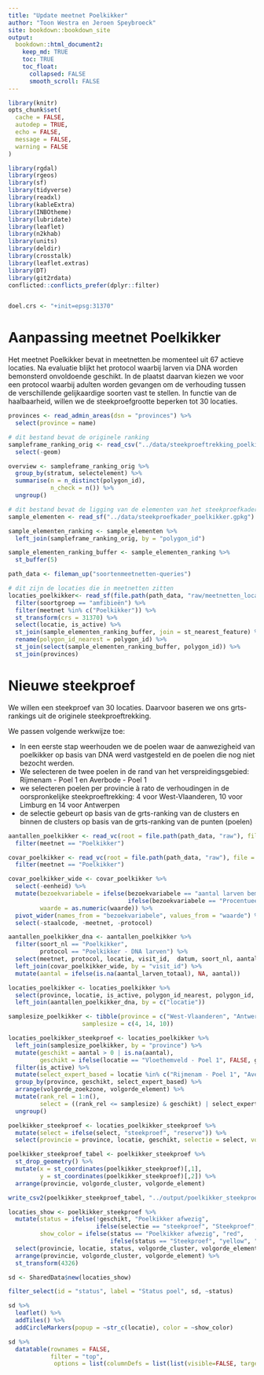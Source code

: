 ```yaml
---
title: "Update meetnet Poelkikker"
author: "Toon Westra en Jeroen Speybroeck"
site: bookdown::bookdown_site
output:
  bookdown::html_document2:
    keep_md: TRUE
    toc: TRUE
    toc_float:
      collapsed: FALSE
      smooth_scroll: FALSE
---
```


```r
library(knitr)
opts_chunk$set(
  cache = FALSE,
  autodep = TRUE,
  echo = FALSE,
  message = FALSE,
  warning = FALSE
)
```

```r
library(rgdal)
library(rgeos)
library(sf)
library(tidyverse)
library(readxl)
library(kableExtra)
library(INBOtheme)
library(lubridate)
library(leaflet)
library(n2khab)
library(units)
library(deldir)
library(crosstalk)
library(leaflet.extras)
library(DT)
library(git2rdata)
conflicted::conflicts_prefer(dplyr::filter)


doel.crs <- "+init=epsg:31370"
```

# Aanpassing meetnet Poelkikker

Het meetnet Poelkikker bevat in meetnetten.be momenteel uit 67 actieve locaties.
Na evaluatie blijkt het protocol waarbij larven via DNA worden bemonsterd onvoldoende geschikt.
In de plaatst daarvan kiezen we voor een protocol waarbij adulten worden gevangen om de verhouding tussen de verschillende gelijkaardige soorten vast te stellen.
In functie van de haalbaarheid, willen we de steekproefgrootte beperken tot 30 locaties.


```r

provinces <- read_admin_areas(dsn = "provinces") %>%
  select(province = name)

# dit bestand bevat de originele ranking
sampleframe_ranking_orig <- read_csv("../data/steekproeftrekking_poelkikker.csv") %>%
  select(-geom) 

overview <- sampleframe_ranking_orig %>%
  group_by(stratum, selectelement) %>%
  summarise(n = n_distinct(polygon_id),
            n_check = n()) %>%
  ungroup()

# dit bestand bevat de ligging van de elementen van het steekproefkader
sample_elementen <- read_sf("../data/steekproefkader_poelkikker.gpkg") 

sample_elementen_ranking <- sample_elementen %>%
  left_join(sampleframe_ranking_orig, by = "polygon_id") 

sample_elementen_ranking_buffer <- sample_elementen_ranking %>%
  st_buffer(5)

path_data <- fileman_up("soortenmeetnetten-queries")

# dit zijn de locaties die in meetnetten zitten
locaties_poelkikker<- read_sf(file.path(path_data, "raw/meetnetten_locaties.gpkg"), "locaties") %>%
  filter(soortgroep == "amfibieën") %>%
  filter(meetnet %in% c("Poelkikker")) %>%
  st_transform(crs = 31370) %>%
  select(locatie, is_active) %>%
  st_join(sample_elementen_ranking_buffer, join = st_nearest_feature) %>%
  rename(polygon_id_nearest = polygon_id) %>%
  st_join(select(sample_elementen_ranking_buffer, polygon_id)) %>%
  st_join(provinces)
```

# Nieuwe steekproef

We willen een steekproef van 30 locaties.
Daarvoor baseren we ons grts-rankings uit de originele steekproeftrekking.

We passen volgende werkwijze toe:

+ In een eerste stap weerhouden we de poelen waar de aanwezigheid van poelkikker op basis van DNA werd vastgesteld en de poelen die nog niet bezocht werden.
+ We selecteren de twee poelen in de rand van het verspreidingsgebied: Rijmenam - Poel 1 en Averbode - Poel 1
+ we selecteren poelen per provincie à rato de verhoudingen in de oorspronkelijke steekproeftrekking: 4 voor West-Vlaanderen, 10 voor Limburg en 14 voor Antwerpen
+ de selectie gebeurt op basis van de grts-ranking van de clusters en binnen de clusters op basis van de grts-ranking van de punten (poelen)

```r

aantallen_poelkikker <- read_vc(root = file.path(path_data, "raw"), file = "aantallen") %>%
  filter(meetnet == "Poelkikker")

covar_poelkikker <- read_vc(root = file.path(path_data, "raw"), file = "covariabele") %>%
  filter(meetnet == "Poelkikker")

covar_poelkikker_wide <- covar_poelkikker %>%
  select(-eenheid) %>%
  mutate(bezoekvariabele = ifelse(bezoekvariabele == "aantal larven bemonsterd", "aantal_larven_totaal", 
                                  ifelse(bezoekvariabele == "Procentueel aandeel doelsoort", "aandeel_larven_poelkikker", bezoekvariabele)),
         waarde = as.numeric(waarde)) %>%
  pivot_wider(names_from = "bezoekvariabele", values_from = "waarde") %>%
  select(-staalcode, -meetnet, -protocol)

aantallen_poelkikker_dna <- aantallen_poelkikker %>%
  filter(soort_nl == "Poelkikker",
         protocol == "Poelkikker - DNA larven") %>%
  select(meetnet, protocol, locatie, visit_id,  datum, soort_nl, aantal) %>%
  left_join(covar_poelkikker_wide, by = "visit_id") %>%
  mutate(aantal = ifelse(is.na(aantal_larven_totaal), NA, aantal))

locaties_poelkikker <- locaties_poelkikker %>%
  select(province, locatie, is_active, polygon_id_nearest, polygon_id, zoekzone, volgorde_zoekzone, volgorde_element) %>%
  left_join(aantallen_poelkikker_dna, by = c("locatie"))
```


```r

samplesize_poelkikker <- tibble(province = c("West-Vlaanderen", "Antwerpen", "Limburg"),
                     samplesize = c(4, 14, 10))

locaties_poelkikker_steekproef <- locaties_poelkikker %>%
  left_join(samplesize_poelkikker, by = "province") %>%
  mutate(geschikt = aantal > 0 | is.na(aantal),
         geschikt = ifelse(locatie == "Vloethemveld - Poel 1", FALSE, geschikt)) %>%
  filter(is_active) %>%
  mutate(select_expert_based = locatie %in% c("Rijmenam - Poel 1", "Averbode - Poel 1")) %>%
  group_by(province, geschikt, select_expert_based) %>%
  arrange(volgorde_zoekzone, volgorde_element) %>%
  mutate(rank_rel = 1:n(),
         select = ((rank_rel <= samplesize) & geschikt) | select_expert_based) %>%
  ungroup()
```


```r
poelkikker_steekproef <- locaties_poelkikker_steekproef %>%
  mutate(select = ifelse(select, "steekproef", "reserve")) %>%
  select(provincie = province, locatie, geschikt, selectie = select, volgorde_cluster = volgorde_zoekzone, volgorde_element, aantal, aantal_larven_totaal, aandeel_larven_poelkikker, datum_dna_cyclus1 = datum)

poelkikker_steekproef_tabel <- poelkikker_steekproef %>%
  st_drop_geometry() %>%
  mutate(x = st_coordinates(poelkikker_steekproef)[,1],
         y = st_coordinates(poelkikker_steekproef)[,2]) %>%
  arrange(provincie, volgorde_cluster, volgorde_element)

write_csv2(poelkikker_steekproef_tabel, "../output/poelkikker_steekproef_2024-2026.csv")
```

```r
locaties_show <- poelkikker_steekproef %>%
  mutate(status = ifelse(!geschikt, "Poelkikker afwezig",
                         ifelse(selectie == "steekproef", "Steekproef", "Reserve")),
         show_color = ifelse(status == "Poelkikker afwezig", "red",
                             ifelse(status == "Steekproef", "yellow", "blue"))) %>%
  select(provincie, locatie, status, volgorde_cluster, volgorde_element, aantal, aandeel_larven_poelkikker, aandeel_larven_poelkikker, show_color) %>% 
  arrange(provincie, volgorde_cluster, volgorde_element) %>%
  st_transform(4326)

sd <- SharedData$new(locaties_show)

filter_select(id = "status", label = "Status poel", sd, ~status)

sd %>%
  leaflet() %>%
  addTiles() %>%
  addCircleMarkers(popup = ~str_c(locatie), color = ~show_color)

sd %>%
  datatable(rownames = FALSE,
            filter = "top",
             options = list(columnDefs = list(list(visible=FALSE, targets= c(7, 8)))))
```

